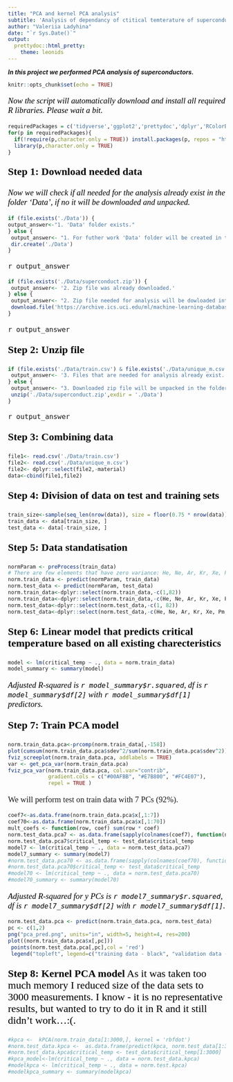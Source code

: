 ---
title: "PCA and kernel PCA analysis"
subtitle: 'Analysis of dependancy of ctitical temterature of superconductors.'
author: "Valeriia Ladyhina"
date: "`r Sys.Date()`"
output:
  prettydoc::html_pretty:
    theme: leonids
---
*__In this project we performed PCA analysis of superconductors.__*
```{r setup, include=FALSE}
knitr::opts_chunk$set(echo = TRUE)
```
<p style="font-family: times, serif; font-size:14pt; font-style:italic; color:black"> Now the script will automatically download and  install all required R libraries. Please wait a bit. </p>
```{r echo=FALSE, warning=FALSE, message=FALSE}
requiredPackages = c('tidyverse','ggplot2','prettydoc','dplyr','RColorBrewer','caret','pls','factoextra','BKPC')
for(p in requiredPackages){
  if(!require(p,character.only = TRUE)) install.packages(p, repos = "http://cran.us.r-project.org" )
  library(p,character.only = TRUE)
}
```

<p style="font-family: times, serif; font-size:18pt; font-style:bold; color:black"> __Step 1: Download needed data__ </p>

<p style="font-family: times, serif; font-size:14pt; font-style:italic; color:black"> Now we will check if all needed for the analysis already exist in the folder 'Data', if no it will be downloaded and unpacked. </p>
```{r}
if (file.exists('./Data')) {
output_answer<-"1. 'Data' folder exists."
} else {
 output_answer<- "1. For futher work 'Data' folder will be created in the working directory."
 dir.create('./Data') 
}
```
<p style="font-family: times, serif; font-size:14pt"> `r output_answer` </p>
```{r}
if (file.exists('./Data/superconduct.zip')) {
 output_answer<- '2. Zip file was already downloaded.'
} else {
 output_answer<- "2. Zip file needed for analysis will be dowloaded into 'Data' folder."
 download.file('https://archive.ics.uci.edu/ml/machine-learning-databases/00464/superconduct.zip','./Data/superconduct.zip')
}
```
<p style="font-family: times, serif; font-size:14pt"> `r output_answer` </p>

<p style="font-family: times, serif; font-size:18pt; font-style:bold; color:black"> __Step 2: Unzip file__ </p>
```{r}

if (file.exists('./Data/train.csv') & file.exists('./Data/unique_m.csv')) {
 output_answer<- '3. Files that are needed for analysis already exist.'
} else {
 output_answer<- "3. Downloaded zip file will be unpacked in the folder 'Data'."
 unzip('./Data/superconduct.zip',exdir = './Data')
}
```
<p style="font-family: times, serif; font-size:14pt"> `r output_answer` </p>

<p style="font-family: times, serif; font-size:18pt; font-style:bold; color:black"> __Step 3: Combining data__ </p>
```{r}
file1<- read.csv('./Data/train.csv')
file2<- read.csv('./Data/unique_m.csv')
file2<- dplyr::select(file2,-material)
data<-cbind(file1,file2)
```
<p style="font-family: times, serif; font-size:18pt; font-style:bold; color:black"> __Step 4: Division of data on test and training sets__ </p>
```{r}
train_size<-sample(seq_len(nrow(data)), size = floor(0.75 * nrow(data))) 
train_data <- data[train_size, ]
test_data <- data[-train_size, ]
```
<p style="font-family: times, serif; font-size:18pt; font-style:bold; color:black"> __Step 5: Data standatisation__ </p>
```{r}
normParam <- preProcess(train_data)
# There are few elements that have zero variance: He, Ne, Ar, Kr, Xe, Pm, Po, At, Rn.
norm.train_data <- predict(normParam, train_data)  
norm.test_data <- predict(normParam, test_data)    
norm.train_data<-dplyr::select(norm.train_data,-c(1,82))
norm.train_data<-dplyr::select(norm.train_data,-c(He, Ne, Ar, Kr, Xe, Pm, Po, At, Rn))
norm.test_data<-dplyr::select(norm.test_data,-c(1, 82))
norm.test_data<-dplyr::select(norm.test_data,-c(He, Ne, Ar, Kr, Xe, Pm, Po, At, Rn))
```
<p style="font-family: times, serif; font-size:18pt; font-style:bold; color:black"> __Step 6: Linear model that predicts critical temperature based on all existing charecteristics__ </p>
```{r}
model <- lm(critical_temp ~ ., data = norm.train_data)
model_summary <- summary(model)
```
<p style="font-family: times, serif; font-size:14pt; font-style:italic; color:black"> Adjusted R-squared is `r model_summary$r.squared`, df is `r model_summary$df[2]` with `r model_summary$df[1]` predictors. </p>

<p style="font-family: times, serif; font-size:18pt; font-style:bold; color:black"> __Step 7: Train PCA model__ </p>

```{r}
norm.train_data.pca<-prcomp(norm.train_data[,-158])
plot(cumsum(norm.train_data.pca$sdev^2/sum(norm.train_data.pca$sdev^2)))
fviz_screeplot(norm.train_data.pca, addlabels = TRUE)
var <- get_pca_var(norm.train_data.pca)
fviz_pca_var(norm.train_data.pca, col.var="contrib",
             gradient.cols = c("#00AFBB", "#E7B800", "#FC4E07"),
             repel = TRUE )
```
<p style="font-family: times, serif; font-size:14pt"> We will perform test on train data with 7 PCs (92%). </p>
```{r}
coef7<-as.data.frame(norm.train_data.pca$x[,1:7])
coef70<-as.data.frame(norm.train_data.pca$x[,1:70])
mult_coefs <- function(row, coef) sum(row * coef)
norm.test_data.pca7 <- as.data.frame(sapply(colnames(coef7), function(name) apply(norm.test_data, 1, function(row) mult_coefs(row, coef7[name]))))
norm.test_data.pca7$critical_temp <- test_data$critical_temp
model7 <- lm(critical_temp ~ ., data = norm.test_data.pca7)
model7_summary <- summary(model7)
#norm.test_data.pca70 <- as.data.frame(sapply(colnames(coef70), function(name) apply(norm.test_data, 1, function(row) mult_coefs(row, coef70[name]))))
#norm.test_data.pca70$critical_temp <- test_data$critical_temp
#model70 <- lm(critical_temp ~ ., data = norm.test_data.pca70)
#model70_summary <- summary(model70)
```
<p style="font-family: times, serif; font-size:14pt; font-style:italic; color:black"> Adjusted R-squared for y PCs is `r model7_summary$r.squared`, df is `r model7_summary$df[2]` with `r model7_summary$df[1]`. </p>
```{r}
norm.test_data.pca <- predict(norm.train_data.pca, norm.test_data)
pc <- c(1,2)
png("pca_pred.png", units="in", width=5, height=4, res=200)
plot((norm.train_data.pca$x[,pc]))
 points(norm.test_data.pca[,pc],col = 'red')
 legend("topleft", legend=c("training data - black", "validation data - red"))
```
<p style="font-family: times, serif; font-size:18pt; font-style:bold; color:black"> __Step 8: Kernel PCA model__ As it was taken too much memory I reduced size of the data sets to 3000 measurements. I know - it is no representative results, but wanted to try to do it in R  and it still didn't work...:(. </p>
```{r}
#kpca <-  kPCA(norm.train_data[1:3000,], kernel = 'rbfdot')
#norm.test_data.kpca <-  as.data.frame(predict(kpca, norm.test_data[1:3000,]))
#norm.test_data.kpca$critical_temp <- test_data$critical_temp[1:3000]
#kpca_model<-lm(critical_temp ~ ., data = norm.test_data.kpca)  
#modelkpca <- lm(critical_temp ~ ., data = norm.test.kpca)
#modelkpca_summary <- summary(modelkpca)              
```




